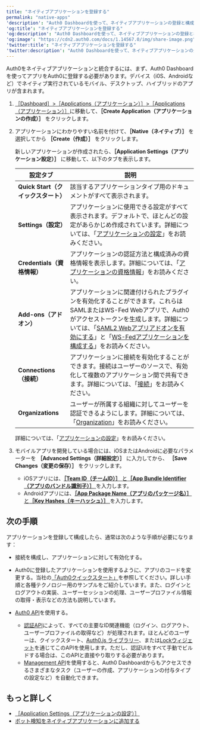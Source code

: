```yaml
---
title: "ネイティブアプリケーションを登録する"
permalink: "native-apps"
'description': "Auth0 Dashboardを使って、ネイティブアプリケーションの登録と構成を行う方法について説明します。"
'og:title': "ネイティブアプリケーションを登録する"
'og:description': "Auth0 Dashboardを使って、ネイティブアプリケーションの登録と構成を行う方法について説明します。"
'og:image': "https://cdn2.auth0.com/docs/1.14567.0/img/share-image.png"
'twitter:title': "ネイティブアプリケーションを登録する"
'twitter:description': "Auth0 Dashboardを使って、ネイティブアプリケーションの登録と構成を行う方法について説明します。"
---
```


Auth0をネイティブアプリケーションと統合するには、まず、<Tooltip data-tooltip-id="react-containers-DefinitionTooltip-0" href="/docs/ja-jp/glossary?term=auth0-dashboard" tip="Auth0 Dashboard: サービスを構成するためのAuth0の主製品。" cta="用語集の表示">Auth0 Dashboard</Tooltip>を使ってアプリをAuth0に登録する必要があります。デバイス（i0S、Androidなど）でネイティブ実行されているモバイル、デスクトップ、ハイブリッドのアプリが含まれます。

1. [［Dashboard］>［Applications（アプリケーション）］>［Applications（アプリケーション）］](https://manage.auth0.com/#/applications)に移動して、**［Create Application（アプリケーションの作成）］** をクリックします。
2. アプリケーションにわかりやすい名前を付けて、**［Native（ネイティブ）］** を選択してから **［Create（作成）］** をクリックします。

   新しいアプリケーションが作成されたら、**［Application Settings（アプリケーション設定）］** に移動して、以下のタブを表示します。

   <table class="table"><thead>
   <tr>
   <th><strong>設定タブ</strong></th>
   <th><strong>説明</strong></th>
   </tr>
   </thead>
   <tbody>
   <tr>
   <td><strong>Quick Start（クイックスタート）</strong></td>
   <td>該当するアプリケーションタイプ用のドキュメントがすべて表示されます。</td>
   </tr>
   <tr>
   <td><strong>Settings（設定）</strong></td>
   <td>アプリケーションに使用できる設定がすべて表示されます。デフォルトで、ほとんどの設定があらかじめ作成されています。詳細については、「<a href="/docs/ja-jp/get-started/dashboard/application-settings">アプリケーションの設定</a>」をお読みください。</td>
   </tr>
   <tr>
   <td><strong>Credentials（資格情報）</strong></td>
   <td>アプリケーションの認証方法と構成済みの資格情報を表示します。詳細については、「<a href="/docs/ja-jp/secure/application-credentials">アプリケーションの資格情報</a>」をお読みください。</td>
   </tr>
   <tr>
   <td><strong>Add-ons（アドオン）</strong></td>
   <td>アプリケーションに関連付けられたプラグインを有効化することができます。これらはSAMLまたはWS-Fed Webアプリで、Auth0がアクセストークンを生成します。詳細については、「<a href="/docs/ja-jp/authenticate/protocols/saml/saml-sso-integrations/enable-saml2-web-app-addon">SAML2 Webアプリアドオンを有効にする</a>」と「<a href="/docs/ja-jp/protocols/configure-ws-fed-applications">WS-Fedアプリケーションを構成する</a>」をお読みください。</td>
   </tr>
   <tr>
   <td><strong>Connections（接続）</strong></td>
   <td>アプリケーションに接続を有効化することができます。接続はユーザーのソースで、有効化して複数のアプリケーション間で共有できます。詳細については、「<a href="/docs/ja-jp/connections">接続</a>」をお読みください。</td>
   </tr>
   <tr>
   <td><strong>Organizations</strong></td>
   <td>ユーザーが所属する組織に対してユーザーを認証できるようにします。詳細については、「<a href="/docs/ja-jp/organizations">Organization</a>」をお読みください。</td>
   </tr>
   </tbody>
   </table>

   詳細については、「[アプリケーションの設定](/docs/ja-jp/get-started/applications/application-settings)」をお読みください。
3. モバイルアプリを開発している場合には、iOSまたはAndroidに必要なパラメーターを **［Advanced Settings（詳細設定）］** に入力してから、 **［Save Changes（変更の保存）］** をクリックします。

   * iOSアプリには、[**［Team ID（チームID）］** ](/docs/ja-jp/get-started/applications/enable-universal-links-support-in-apple-xcode)[と](/docs/ja-jp/get-started/applications/enable-universal-links-support-in-apple-xcode)[**［App Bundle Identifier（アプリのバンドル識別子）］** ](/docs/ja-jp/get-started/applications/enable-universal-links-support-in-apple-xcode)を入力します。
   * Androidアプリには、[**［App Package Name（アプリのパッケージ名）］** ](/docs/ja-jp/get-started/applications/enable-android-app-links-support)[と](/docs/ja-jp/get-started/applications/enable-android-app-links-support)[**［Key Hashes（キーハッシュ）］** ](/docs/ja-jp/get-started/applications/enable-android-app-links-support)を入力します。

## 次の手順

アプリケーションを登録して構成したら、通常は次のような手順が必要になります：

* 接続を構成し、アプリケーションに対して有効化する。
* Auth0に登録したアプリケーションを使用するように、アプリのコードを変更する。当社の[「Auth0クイックスタート」](/docs/ja-jp/quickstarts)を参照してください。詳しい手順と各種テクノロジー用のサンプルをご紹介しています。また、ログインとログアウトの実装、ユーザーセッションの処理、ユーザープロファイル情報の取得・表示などの方法も説明しています。
* [Auth0 API](/docs/ja-jp/api)を使用する。

  + [認証API](/docs/ja-jp/api/authentication)によって、すべての主要なID関連機能（ログイン、ログアウト、ユーザープロファイルの取得など）が処理されます。ほとんどのユーザーは、クイックスタート、[Auth0.js ライブラリー](/docs/ja-jp/libraries/auth0js)、または[Lockウィジェット](/docs/ja-jp/libraries/lock)を通じてこのAPIを使用します。ただし、認証UIをすべて手動でビルドする場合は、このAPIと直接やり取りする必要があります。
  + [Management API](/docs/ja-jp/api/management/v2)を使用すると、Auth0 Dashboardからもアクセスできるさまざまなタスク（ユーザーの作成、アプリケーションの付与タイプの設定など）を自動化できます。

## もっと詳しく

* [［Application Settings（アプリケーションの設定）］](/docs/ja-jp/get-started/applications/application-settings)
* [ボット検知をネイティブアプリケーションに追加する](/docs/ja-jp/secure/attack-protection/bot-detection/bot-detection-native-apps)